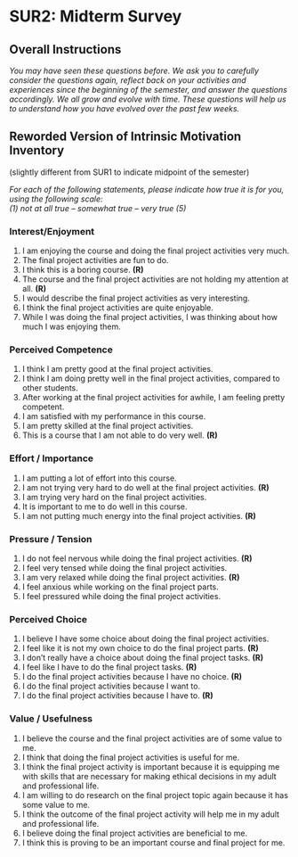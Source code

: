 # SUR2: Midterm Survey {#app_midterm_survey}

## Overall Instructions

*You may have seen these questions before. We ask you to carefully
consider the questions again, reflect back on your activities and
experiences since the beginning of the semester, and answer the
questions accordingly. We all grow and evolve with time. These questions
will help us to understand how you have evolved over the past few
weeks.*

## Reworded Version of Intrinsic Motivation Inventory

(slightly different from SUR1 to indicate midpoint of the semester)

*For each of the following statements, please indicate how true it is
for you, using the following scale:\
(1) not at all true -- somewhat true -- very true (5)*

### Interest/Enjoyment

1. I am enjoying the course and doing the final project activities very much.
1. The final project activities are fun to do.
1. I think this is a boring course. **(R)**
1. The course and the final project activities are not holding my attention at all. **(R)**
1. I would describe the final project activities as very interesting.
1. I think the final project activities are quite enjoyable.
1. While I was doing the final project activities, I was thinking about how much I was enjoying them.

### Perceived Competence

1. I think I am pretty good at the final project activities.
1. I think I am doing pretty well in the final project activities, compared to other students.
1. After working at the final project activities for awhile, I am feeling pretty competent.
1. I am satisfied with my performance in this course.
1. I am pretty skilled at the final project activities.
1. This is a course that I am not able to do very well. **(R)**

### Effort / Importance

1. I am putting a lot of effort into this course.
1. I am not trying very hard to do well at the final project activities. **(R)**
1. I am trying very hard on the final project activities.
1. It is important to me to do well in this course.
1. I am not putting much energy into the final project activities. **(R)**

### Pressure / Tension

1. I do not feel nervous while doing the final project activities. **(R)**
1. I feel very tensed while doing the final project activities.
1. I am very relaxed while doing the final project activities. **(R)**
1. I feel anxious while working on the final project parts.
1. I feel pressured while doing the final project activities.

### Perceived Choice

1. I believe I have some choice about doing the final project activities.
1. I feel like it is not my own choice to do the final project parts. **(R)**
1. I don't really have a choice about doing the final project tasks. **(R)**
1. I feel like I have to do the final project tasks. **(R)**
1. I do the final project activities because I have no choice. **(R)**
1. I do the final project activities because I want to.
1. I do the final project activities because I have to. **(R)**

### Value / Usefulness

1. I believe the course and the final project activities are of some value to me.
1. I think that doing the final project activities is useful for me.
1. I think the final project activity is important because it is equipping me with skills that are necessary for making ethical decisions in my adult and professional life.
1. I am willing to do research on the final project topic again because it has some value to me.
1. I think the outcome of the final project activity will help me in my adult and professional life.
1. I believe doing the final project activities are beneficial to me.
1. I think this is proving to be an important course and final project for me.
